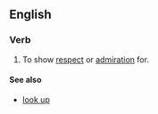 ==English==

===Verb===
{{en-verb|looks up to|looking up to|looked up to|looked up to}}

# {{context|idiom|transitive}} To show [[respect]] or [[admiration]] for.

====See also====
*[[look up]]